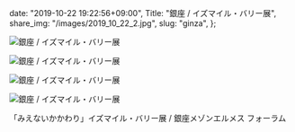   date: "2019-10-22 19:22:56+09:00",
  Title: "銀座 / イズマイル・バリー展",
  share_img: "/images/2019_10_22_2.jpg",
  slug: "ginza",
};

![銀座 / イズマイル・バリー展](/images/2019_10_22_1.jpg)

![銀座 / イズマイル・バリー展](/images/2019_10_22_2.jpg)

![銀座 / イズマイル・バリー展](/images/2019_10_22_3.jpg)

![銀座 / イズマイル・バリー展](/images/2019_10_22_4.jpg)

「みえないかかわり」イズマイル・バリー展 / 銀座メゾンエルメス フォーラム
